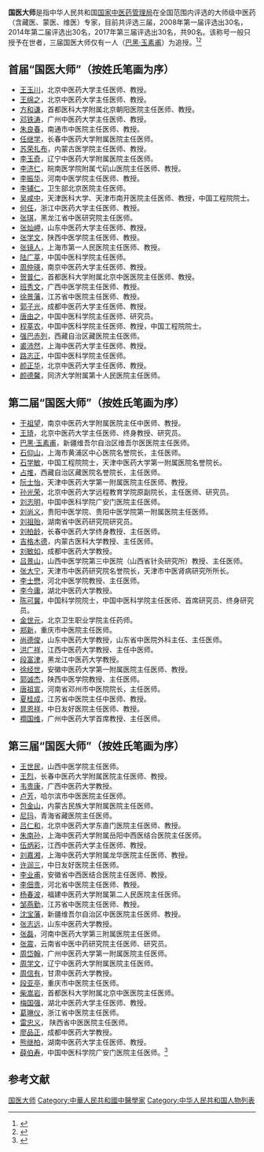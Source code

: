 '''国医大师'''是指中华人民共和国[[国家中医药管理局|国家中医药管理局]]在全国范围内评选的大师级中医药（含藏医、蒙医、维医）专家，目前共评选三届，2008年第一届评选出30名，2014年第二届评选出30名，2017年第三届评选出30名，共90名。该称号一般只授予在世者，三届国医大师仅有一人（[[巴黑·玉素甫|巴黑·玉素甫]]）为追授。<ref>{{Cite web |url=http://www.satcm.gov.cn/e/action/ShowInfo.php?classid=12&id=18447 |title=首届“国医大师”基本情况 |accessdate=2015-01-18 |archive-date=2015-03-23 |archive-url=https://web.archive.org/web/20150323003652/http://satcm.gov.cn/e/action/ShowInfo.php?classid=12&id=18447 |dead-url=no }}</ref><ref>{{Cite web |url=http://www.satcm.gov.cn/e/action/ShowInfo.php?classid=12&id=20290 |title=人力资源社会保障部 国家卫生计生委 国家中医药局关于表彰第二届国医大师的决定 |accessdate=2015-01-18 |archive-date=2015-03-23 |archive-url=https://web.archive.org/web/20150323014946/http://satcm.gov.cn/e/action/ShowInfo.php?classid=12&id=20290 |dead-url=no }}</ref>

== 首届“国医大师”（按姓氏笔画为序） ==
* [[王玉川_(中医学家)|王玉川]]，北京中医药大学主任医师、教授。
* [[王绵之|王绵之]]，北京中医药大学主任医师、教授。
* [[方和谦|方和谦]]，首都医科大学附属北京朝阳医院主任医师、教授。
* [[邓铁涛|邓铁涛]]，广州中医药大学主任医师、教授。
* [[朱良春|朱良春]]，南通市中医院主任医师、教授。
* [[任继学|任继学]]，长春中医药大学附属医院主任医师。
* [[苏荣扎布|苏荣扎布]]，内蒙古医学院主任医师、教授。
* [[李玉奇|李玉奇]]，辽宁中医药大学附属医院主任医师。
* [[李济仁|李济仁]]，皖南医学院附属弋矶山医院主任医师、教授。
* [[李振华_(中医学家)|李振华]]，河南中医学院主任医师、教授。
* [[李辅仁|李辅仁]]，卫生部北京医院主任医师。
* [[吴咸中|吴咸中]]，天津医科大学、天津市南开医院主任医师、教授，中国工程院院士。
* [[何任|何任]]，浙江中医药大学主任医师、教授。
* [[張琪_(中醫學者)|张琪]]，黑龙江省中医研究院主任医师。
* [[张灿岬|张灿岬]]，山东中医药大学主任医师、教授。
* [[张学文|张学文]]，陕西中医学院主任医师、教授。
* [[张镜人|张镜人]]，上海市第一人民医院主任医师、教授。
* [[陆广莘|陆广莘]]，中国中医科学院主任医师。
* [[周仲瑛|周仲瑛]]，南京中医药大学主任医师、教授。
* [[贺普仁|贺普仁]]，首都医科大学附属北京中医医院主任医师、教授。
* [[班秀文|班秀文]]，广西中医学院主任医师、教授。
* [[徐景藩|徐景藩]]，江苏省中医院主任医师、教授。
* [[郭子光|郭子光]]，成都中医药大学主任医师、教授。
* [[唐由之|唐由之]]，中国中医科学院主任医师、研究员。
* [[程莘农|程莘农]]，中国中医科学院主任医师、教授，中国工程院院士。
* [[强巴赤列|强巴赤列]]，西藏自治区藏医院主任医师。
* [[裘沛然|裘沛然]]，上海中医药大学主任医师、教授。
* [[路志正|路志正]]，中国中医科学院主任医师。
* [[颜正华|颜正华]]，北京中医药大学主任医师、教授。
* [[颜德馨|颜德馨]]，同济大学附属第十人民医院主任医师。

== 第二届“国医大师”（按姓氏笔画为序） ==
* [[干祖望|干祖望]]，南京中医药大学附属医院主任中医师、教授。
* [[王琦_(医生)|王琦]]，北京中医药大学主任医师、终身教授、研究员。
* [[巴黑·玉素甫|巴黑·玉素甫]]，新疆维吾尔自治区维吾尔医医院主任医师。
* [[石仰山|石仰山]]，上海市黄浦区中心医院名誉院长，主任医师。
* [[石学敏|石学敏]]，中国工程院院士，天津中医药大学第一附属医院名誉院长。
* [[占堆|占堆]]，西藏自治区藏医院名誉院长，主任医师。
* [[阮士怡|阮士怡]]，天津中医药大学第一附属医院主任医师、教授。
* [[孙光荣|孙光荣]]，北京中医药大学远程教育学院原副院长，主任医师、研究员。
* [[刘志明_(中医学家)|刘志明]]，中国中医科学院广安门医院主任医师。
* [[刘尚义_(中医学家)|刘尚义]]，贵阳中医学院、贵阳中医学院第一附属医院主任医师。
* [[刘祖贻|刘祖贻]]，湖南省中医药研究院研究员。
* [[刘柏龄|刘柏龄]]，长春中医药大学终身教授、主任医师。
* [[吉格木德|吉格木德]]，内蒙古医科大学教授、主任医师。
* [[刘敏如|刘敏如]]，成都中医药大学教授。
* [[吕景山|吕景山]]，山西中医学院第三中医院（山西省针灸研究所）教授、主任医师。
* [[张大宁|张大宁]]，天津市中医药研究院名誉院长，天津市中医肾病研究所所长。
* [[李士懋|李士懋]]，河北中医学院教授、主任医师。
* [[李今庸|李今庸]]，湖北中医药大学教授。
* [[陈可冀|陈可冀]]，中国科学院院士，中国中医科学院主任医师、首席研究员、终身研究员。
* [[金世元|金世元]]，北京卫生职业学院主任药师。
* [[郑新|郑新]]，重庆市中医院主任医师。
* [[尚德俊|尚德俊]]，山东中医药大学教授，山东省中医院外科主任、主任医师。
* [[洪广祥|洪广祥]]，江西中医药大学教授、主任中医师。
* [[段富津|段富津]]，黑龙江中医药大学教授。
* [[徐经世|徐经世]]，安徽中医药大学第一附属医院主任医师、教授。
* [[郭诚杰|郭诚杰]]，陕西中医学院教授、主任医师。
* [[唐祖宣|唐祖宣]]，河南省邓州市中医院院长，主任医师。
* [[夏桂成|夏桂成]]，江苏省中医院主任中医师、教授。
* [[晁恩祥|晁恩祥]]，中日友好医院主任医师、教授。
* [[禤国维|禤国维]]，广州中医药大学首席教授、主任医师。

== 第三届“国医大师”（按姓氏笔画为序） ==
* [[王世民|王世民]]，山西中医学院主任医师。
* [[王烈_(中医学家)|王烈]]，长春中医药大学附属医院主任医师、教授。
* [[韦贵康|韦贵康]]，广西中医药大学教授。
* [[卢芳_(中医学家)|卢芳]]，哈尔滨市中医医院主任医师。
* [[包金山|包金山]]，内蒙古民族大学附属医院主任医师。
* [[尼玛_(藏医学家)|尼玛]]，青海省藏医院主任医师。
* [[吕仁和|吕仁和]]，北京中医药大学东直门医院主任医师、教授。
* [[朱南孙|朱南孙]]，上海中医药大学附属岳阳中西医结合医院主任医师。
* [[伍炳彩|伍炳彩]]，江西中医药大学主任医师、教授。
* [[刘嘉湘|刘嘉湘]]，上海中医药大学附属龙华医院主任医师、教授。
* [[许润三|许润三]]，中日友好医院主任医师。
* [[李业甫|李业甫]]，安徽省中西医结合医院主任医师、教授。
* [[李佃贵|李佃贵]]，河北省中医院主任医师、教授。
* [[杨春波|杨春波]]，福建中医药大学附属第二人民医院主任医师。
* [[邹燕勤|邹燕勤]]，江苏省中医院主任医师、教授。
* [[沈宝藩|沈宝藩]]，新疆维吾尔自治区中医医院主任医师、教授。
* [[张志远|张志远]]，山东中医药大学教授。
* [[张磊_(中医学家)|张磊]]，河南中医药大学第三附属医院主任医师。
* [[张震_(中医学家)|张震]]，云南省中医中药研究院主任医师、研究员。
* [[周岱翰|周岱翰]]，广州中医药大学第一附属医院主任医师。
* [[周学文_(中医学家)|周学文]]，辽宁中医药大学附属医院主任医师。
* [[周信有|周信有]]，甘肃中医药大学教授。
* [[段亚亭|段亚亭]]，重庆市中医院主任医师。
* [[柴嵩岩|柴嵩岩]]，首都医科大学附属北京中医医院主任医师。
* [[梅国强|梅国强]]，湖北中医药大学主任医师、教授。
* [[葛琳仪|葛琳仪]]，浙江省中医院主任医师。
* [[雷忠义|雷忠义]]， 陕西省中医医院主任医师。
* [[廖品正|廖品正]]，成都中医药大学教授。
* [[熊继柏|熊继柏]]，湖南中医药大学主任医师、教授。
* [[薛伯寿|薛伯寿]]，中国中医科学院广安门医院主任医师。<ref>{{cite news|url=https://www.thepaper.cn/newsDetail_forward_1721104|author=吴跃伟|title=第三届国医大师表彰会：选出三十位国医大师和百位全国名中医|publisher=澎湃新闻|date=2017-06-29|accessdate=2019-03-09|archive-date=2017-12-29|archive-url=https://web.archive.org/web/20171229145005/http://www.thepaper.cn/newsDetail_forward_1721104|dead-url=no}}</ref>

== 参考文献 ==
{{Reflist}}

{{国医大师}}

[[Category:国医大师|]]
[[Category:中華人民共和國中醫學家|Category:中華人民共和國中醫學家]]
[[Category:中华人民共和国人物列表|Category:中华人民共和国人物列表]]